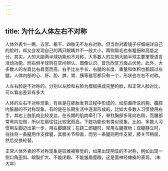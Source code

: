 ```yaml
---
---
---
```

title: 为什么人体左右不对称
---




人体外表乍一瞧，五官、躯干、四肢无不左右对称。但当你对着镜子仔细端详自己的脸时，却又会发现自己的两只眼睛并不一般大小，两侧眉毛也有粗细和高低之分。其实，人的大脑两半球功能也不对称，大多数人的左侧大脑半球主要掌管语言活动功能，而右侧半球则在空间辨认、图像认识、音乐欣赏方面占优势。此外，大多数人的左肩比右肩宽而高，右手比左手长，右腿的长度、重量和体积也都超过左腿。人体内部的心、肝、胆、脾、胃、胰等器官都只有一个，形状也左右不对称。

人左右脸是不对称的。分别以左脸和右脸为模板拼成完整的脸，和正常人脸对比，可以看出差异有多大



人体的左右不对称现象，有些是在胚胎发育过程中形成的，如前面所说的胸、腹腔内脏器的不对称现象。有的是在长期生活中逐渐形成的，比如大多数人习惯使用右手，其右上肢肌肉比较发达，在长期的肌肉牵引下，脊柱胸部多弯向右侧，而腰部常弯向左侧，所以左肩往往比较宽而高。下肢功能也有类似现象。比如，多数人习惯用左脚迈出第一步，用右脚踢球；在跷二郎腿时，常用左腿撑地；双腿静立时，往往将一条腿用作支撑腿，其膝关节伸直，而另一条腿则用作支架，膝关节稍屈，然后交换轮替。

正常人体外表的不对称现象是较难被察觉的，如果出现明显的不对称，例如出现一侧口角歪斜、眼裂扩大、不能闭眼、不能皱眉蹙眼，这是面神经瘫痪的表现。（朱大年）